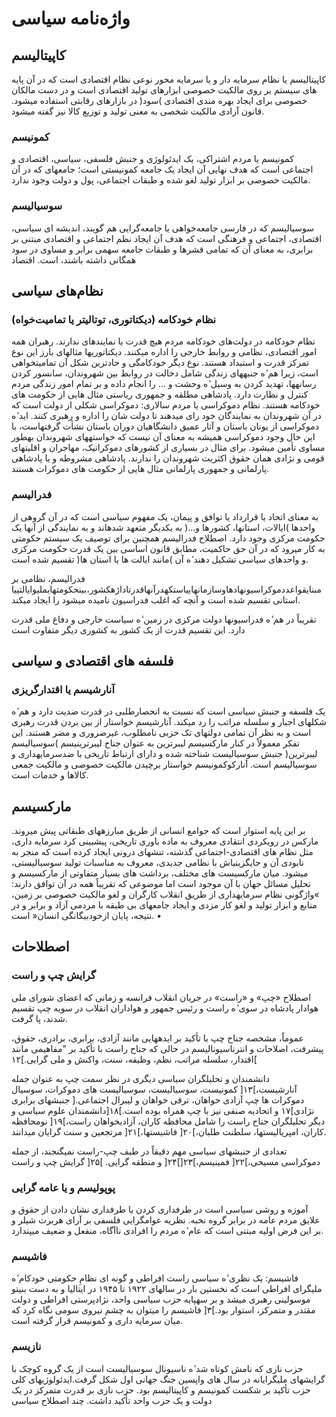 # واژه‌نامه سیاسی

## کاپیتالیسم

کاپیتالیسم یا نظام سرمايه دار و یا سرمايه محور نوعی نظام اقتصادی است که در آن پایه های سیستم بر روی مالکیت خصوصی ابزارهای تولید اقتصادی است و در دست مالکان خصوصی برای ایجاد بهره مندی اقتصادی )سود( در بازارهای رقابتی استفاده میشود. قانون آزادی مالکیت شخصی به معنی تولید و توزیع کالا نیز گفته میشود.

### کمونیسم

کمونیسم یا مردم اشتراکی، یک ایدئولوژی و جنبش فلسفی، سیاسی، اقتصادی و اجتماعی است که هدف نهایی آن ایجاد یک جامعه کمونیستی است؛ جامعهای که در آن مالکیت خصوصی بر ابزار تولید لغو شده و طبقات اجتماعی، پول و دولت وجود ندارد.

### سوسیالیسم

سوسیالیسم که در فارسی جامعه‌خواهی یا جامعه‌گرایی هم گویند، اندیشه ای سیاسی، اقتصادی، اجتماعی و فرهنگی است که هدف آن ایجاد نظم اجتماعی و اقتصادی مبتنی بر برابری، به معنای آن که تمامی قشرها و طبقات جامعه سهمی برابر و مساوی در سود همگانی داشته باشند، است.
اقتصاد

## نظام‌های سیاسی

### نظام خودکامه (دیکتاتوری، توتالیتر یا تمامیت‌خواه)

نظام خودکامه در دولت‌های خودکامه مردم هیچ قدرت یا نمایندهای ندارند. رهبران همه امور اقتصادی، نظامی و روابط خارجی را اداره میکنند. دیکتاتوریها مثالهای بارز این نوع تمرکز قدرت و استبداد هستند. نوع دیگر خودکامگی و حادترین شکل آن تمامیتخواهی است، زیرا هم ٔه جنبههای زندگی شامل دخالت در روابط بین شهروندان، سانسور کردن رسانهها، تهدید کردن به وسیل ٔه وحشت و ... را انجام داده و بر تمام امور زندگی مردم کنترل و نظارت دارد. پادشاهی مطلقه و جمهوری ریاستی مثال هایی از حکومت های خودکامه هستند. نظام دموکراسی یا مردم سالاری: دموکراسی شکلی از دولت است که در آن شهروندان به نمایندگان خود رای میدهند تا دولت شان را اداره و رهبری کنند. اید ٔه دموکراسی از یونان باستان و آثار عمیق دانشگاهیان دوران باستان نشأت گرفتهاست، با این حال وجود دموکراسی همیشه به معنای آن نیست که خواستههای شهروندان بهطور مساوی تأمین میشود. برای مثال در بسیاری از کشورهای دموکراتیک، مهاجران و اقلیتهای قومی و نژادی همان حقوق اکثریت شهروندان را ندارند. پادشاهی مشروطه و یا پادشاهی پارلمانی و جمهوری پارلمانی مثال هایی از حکومت های دموکرات هستند.

### فدرالیسم

به معنای اتحاد یا قرارداد یا توافق و پیمان، یک مفهوم سیاسی است که در آن گروهی از واحدها )ایالات، استانها، کشورها و...( به یکدیگر متعهد شدهاند و به نمایندگی از آنها یک حکومت مرکزی وجود دارد. اصطلاح فدرالیسم همچنین برای توصیف یک سیستم حکومتی به کار میرود که در آن حق حاکمیت، مطابق قانون اساسی بین یک قدرت حکومت مرکزی و واحدهای سیاسی تشکیل دهند ٔه آن )مانند ایالت ها یا استان ها( تقسیم شده است.

فدرالیسم، نظامی بر مبنایقواعددموکراسیونهادهاوسازمانهاییاستکهدرآنهاقدرتادارٔهکشور،بینحکومتهایملیوایالتییا استانی تقسیم شده است و آنچه که اغلب فدراسیون نامیده میشود را ایجاد میکند.

تقریباً در هم ٔه فدراسیونها دولت مرکزی در زمین ٔه سیاست خارجی و دفاع ملی قدرت دارد. این تقسیم قدرت از یک کشور به کشوری دیگر متفاوت است

## فلسفه های اقتصادی و سیاسی

### آنارشیسم یا اقتدارگریزی

یک فلسفه و جنبش سیاسی است که نسبت به انحصارطلبی در قدرت ضدیت دارد و هم ٔه شکلهای اجبار و سلسله مراتب را رد میکند. آنارشیسم خواستار از بین بردن قدرت رهبری است و به نظر آن تمامی دولتهای تک حزبی نامطلوب، غیرضروری و مضر هستند. این تفکر معمولاً در کنار مارکسیسم لیبرترین به عنوان جناح لیبرترینیسم )سوسیالیسم لیبرترین( جنبش سوسیالیست شناخته شده و دارای ارتباط تاریخی با ضدسرمایهداری و سوسیالیسم است. آنارکوکمونیسم خواستار برچیدن مالکیت خصوصی و مالکیت جمعی کالاها و خدمات است.

## مارکسیسم

بر این پایه استوار است که جوامع انسانی از طریق مبارزههای طبقاتی پیش میروند. مارکس در رویکردی انتقادی معروف به ماده باوری تاریخی، پیشبینی کرد سرمایه داری، مثل نظام های اقتصادی-اجتماعی گذشته، تنشهای درونی ایجاد کرده است که منجر به نابودی آن و جایگزینیاش با نظامی جدیدی، معروف به مناسبات تولید سوسیالیستی، میشود. میان مارکسیست های مختلف، برداشت های بسیار متفاوتی از مارکسیسم و تحلیل مسائل جهان با آن موجود است اما موضوعی که تقریباً همه در آن توافق دارند: »واژگونی نظام سرمایهداری از طریق انقلاب کارگران و لغو مالکیت خصوصی بر زمین، منابع و ابزار تولید و لغو کار مزدی و ایجاد جامعهای بی طبقه با مردمی آزاد و برابر و در نتیجه، پایان ازخودبیگانگی انسان« است.
•

## اصطلاحات

### گرایش چپ و راست

اصطلاح «چپ» و «راست» در جریان انقلاب فرانسه و زمانی که اعضای شورای ملی هوادار پادشاه در سوی ٔه راست و رئیس جمهور و هواداران انقلاب در سویه چپ تقسیم شدند، پا گرفت.

عموماً، مشخصه جناح چپ با تأکید بر ایدههایی مانند آزادی، برابری، برادری، حقوق، پیشرفت، اصلاحات و انترناسیونالیسم در حالی که جناح راست با تأکید بر "مفاهیمی مانند اقتدار، سلسله مراتب، نظم، وظیفه، سنت، واکنش و ملی گرایی.]۱۲[

دانشمندان و تحلیلگران سیاسی دیگری در نظر سمت چپ به عنوان جمله آنارشیست،]۱۳[ کمونیست، سوسیالیست، سوسیالیست های دموکرات، سوسیال دموکرات ها چپ آزادی خواهان، ترقی خواهان و لیبرال اجتماعی.[ جنبشهای برابری نژادی]۱۷ و اتحادیه صنفی نیز با چپ همراه بوده است.]۱۸[دانشمندان علوم سیاسی و دیگر تحلیلگران جناح راست را شامل محافظه کاران، آزادیخواهان راست،]۱۹[ نومحافظه کاران، امپریالیستها، سلطنت طلبان،]۲۰[ فاشیستها،]۲۱[ مرتجعین و سنت گرایان میدانند.

تعدادی از جنبشهای سیاسی مهم دقیقاً در طیف چپ-راست نمیگنجند، از جمله دموکراسی مسیحی،]۲۲[ فمینیسم،]۲۳[]۲۴[ و منطقه گرایی. ]۲۵[
گرایش چپ و راست

### پوپولیسم و یا عامه گرایی

آموزه و روشی سیاسی است در طرفداری کردن یا طرفداری نشان دادن از حقوق و علایق مردم عامه در برابر گروه نخبه. نظریه عوامگرایی فلسفی بر آرای هربرت شیلر و بر این فرض اولیه مبتنی است که عام ٔه مردم را افرادی ناآگاه، منفعل و ضعیف میپندارد.

### فاشیسم

فاشیسم: یک نظری ٔه سیاسی راست افراطی و گونه ای نظامِ حکومتی خودکام ٔه ملیگرای افراطی است که نخستین بار در سالهای ۱۹۲۲ تا ۱۹۴۵ در ایتالیا و به دست بنیتو موسولینی رهبری میشد و بر سهپایه حزب سیاسی واحد، نژادپرستی افراطی و دولت مقتدر و متمرکز، استوار بود.]۳[ فاشیسم را میتوان به چشم نیروی سومی نگاه کرد که میان سرمایه داری و کمونیسم قرار گرفته است.

### نازیسم

حزب نازی که نامش کوتاه شد ٔه ناسیونال سوسیالیست است از یک گروه کوچک با گرایشهای ملیگرایانه در سال های واپسین جنگ جهانی اول شکل گرفت.ایدئولوژیهای کلی حزب تأکید بر شکست کمونیسم و کاپیتالیسم بود. حزب نازی بر قدرت متمرکز در یک دولت و یک حزب واحد تأکید داشت.
چند اصطلاح سیاسی
